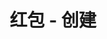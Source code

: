 ---
title: '红包 - 创建'
openapi: '/cn/api-reference/openapi-cn.json POST /redpacket/v1/{chain}/create'
---